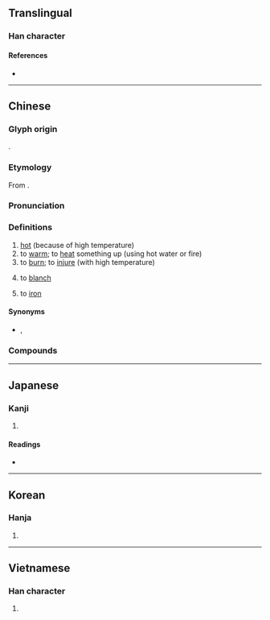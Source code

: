 {{also|烫}}
{{character info/new}}
==Translingual==

===Han character===
{{Han char|rn=86|rad=火|as=12|sn=16|four=36809|canj=EHF|ids=⿱湯火}}

====References====
* {{Han ref|kx=0684.010|dkj=19435|dj=1096.040|hdz=32238.030|uh=71D9|ud=29145|bh=BF53|bd=48979}}

----

==Chinese==
{{zh-forms|s=烫}}

===Glyph origin===
{{Han etym}}
{{Han compound|湯|火|ls=psc|c1=p|c2=s}}.

===Etymology===
From {{och-l|湯|hot water}}.

===Pronunciation===
{{zh-pron
|m=tàng
|c=tong3
|h=pfs=
|md=táung/táuk/tâung
|md_note=táung, táuk - to put into boiling water, to scald; tâung - to heat up, to warm
|mn=thǹg/thòng
|mn_note=thǹg - vernacular; thòng - literary
|mn-t=teng3
|w=2thaan
|oc=y
|cat=a,v
}}

===Definitions===
{{zh-hanzi}}

# [[hot]] (because of high temperature)
# to [[warm]]; to [[heat]] something up (using hot water or fire)
# to [[burn]]; to [[injure]] (with high temperature)
# {{lb|zh|cooking}} to [[blanch]]
# {{lb|zh|chiefly|Cantonese}} to [[iron]]
#: {{zh-x|燙 恤衫|to '''iron''' a shirt|C}}

====Synonyms====
* {{sense|hot}} {{q|Cantonese}} {{zh-l|熱}}, {{q|dialectal}} {{zh-l|燒}}

===Compounds===
{{zh-der|光燙|冷燙|洗燙|滾燙|火燙|燙傷|燙手|燙手山芋|燙花|燙蠟|燙酒|燙金|燙馬|燙髮|燙麵|發燙|電燙|燙衫}}

{{zh-cat|Elementary}}

----

==Japanese==

===Kanji===
{{ja-kanji|grade=|rs=火12}}

# {{rfdef|ja|sort=火12}}

====Readings====
* {{ja-readings|on=[[とう]] (tō), [[どう]] (dō)|kun=[[あたためる]] (atatameru)}}

----

==Korean==

===Hanja===
{{ko-hanja|hangeul=탕|eumhun=|rv=tang|mr=t'ang|y=thang}}

# {{rfdef|ko|sort=火12}}

----

==Vietnamese==

===Han character===
{{vi-hantu|[[năng]], [[nãng]], [[nắng]]|rs=火12}}

# {{rfdef|vi|sort=火12}}